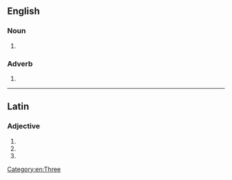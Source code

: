 ==English==

===Noun===
{{en-noun}}

# {{alternative spelling of|en|tricorn}}

===Adverb===
{{head|en|adverb}}

# {{alternative spelling of|en|tricorn}}

[[Category:en:Three]]

----

==Latin==

===Adjective===
{{la-adj-form|tricorne}}

# {{inflection of|la|tricornis||nom|n|s}}
# {{inflection of|la|tricornis||acc|n|s}}
# {{inflection of|la|tricornis||voc|n|s}}